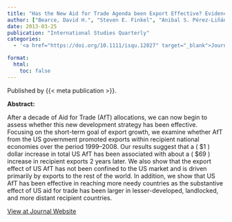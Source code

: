```yaml
---
title: "Has the New Aid for Trade Agenda been Export Effective? Evidence on the Impact of US AfT Allocations 1999-2008"
author: ["Bearce, David H.", "Steven E. Finkel", "Anibal S. Pérez-Liñán", "Juan Rodríguez-Zepeda", "Lena Surzhko-Harned"]
date: 2013-03-25
publication: "International Studies Quarterly"
categories:
  - '<a href="https://doi.org/10.1111/isqu.12027" target="_blank">Journal</a>'

format:
  html:
    toc: false
---
```


Published by {{< meta publication >}}.

**Abstract:**

::: justify-text
After a decade of Aid for Trade (AfT) allocations, we can now begin to assess whether this new development strategy has been effective. Focusing on the short-term goal of export growth, we examine whether AfT from the US government promoted exports within recipient national economies over the period 1999–2008. Our results suggest that a \( \$1 \) dollar increase in total US AfT has been associated with about a \( $69 \) increase in recipient exports 2 years later. We also show that the export effect of US AfT has not been confined to the US market and is driven primarily by exports to the rest of the world. In addition, we show that US AfT has been effective in reaching more needy countries as the substantive effect of US aid for trade has been larger in lesser-developed, landlocked, and more distant recipient countries.
:::

[View at Journal Website](https://doi.org/10.1111/isqu.12027){.btn .btn-outline-success target="_blank"}
